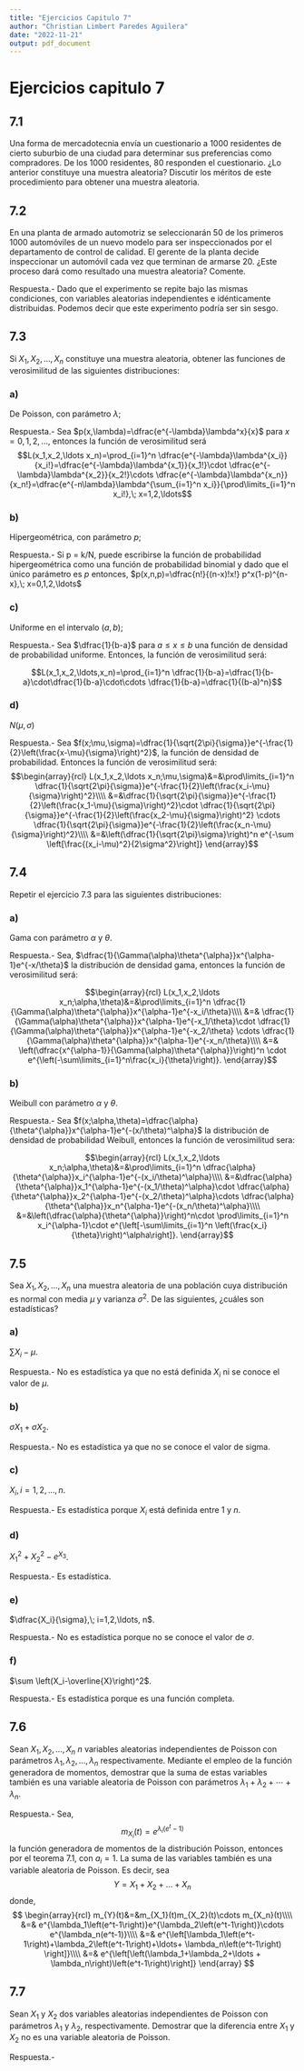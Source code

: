 ```yaml
---
title: "Ejercicios Capitulo 7"
author: "Christian Limbert Paredes Aguilera"
date: "2022-11-21"
output: pdf_document
---
```


# Ejercicios capitulo 7

## 7.1 
Una forma de mercadotecnia envía un cuestionario a $1000$ residentes de cierto suburbio de una ciudad para determinar sus preferencias como compradores. De los $1000$ residentes, $80$ responden el cuestionario. ¿Lo anterior constituye una muestra aleatoria? Discutir los méritos de este procedimiento para obtener una muestra aleatoria.

## 7.2
En una planta de armado automotriz se seleccionarán $50$ de los primeros $1000$ automóviles de un nuevo modelo para ser inspeccionados por el departamento de control de calidad. El gerente de la planta decide inspeccionar un automóvil cada vez que terminan de armarse $20$. ¿Este proceso dará como resultado una muestra aleatoria? Comente.

Respuesta.- Dado que el experimento se repite bajo las mismas condiciones, con variables aleatorias independientes e idénticamente distribuidas. Podemos decir que este experimento podría ser sin sesgo.

## 7.3
Si $X_1,X_2,\ldots,X_n$ constituye una muestra aleatoria, obtener las funciones de verosimilitud de las siguientes distribuciones:

### a)
De Poisson, con parámetro $\lambda$;

Respuesta.- Sea $p(x,\lambda)=\dfrac{e^{-\lambda}\lambda^x}{x}$ para $x=0,1,2,\ldots$, entonces la función de verosimilitud será
$$L(x_1,x_2,\ldots x_n)=\prod_{i=1}^n \dfrac{e^{-\lambda}\lambda^{x_i}}{x_i!}=\dfrac{e^{-\lambda}\lambda^{x_1}}{x_1!}\cdot \dfrac{e^{-\lambda}\lambda^{x_2}}{x_2!}\cdots \dfrac{e^{-\lambda}\lambda^{x_n}}{x_n!}=\dfrac{e^{-n\lambda}\lambda^{\sum_{i=1}^n x_i}}{\prod\limits_{i=1}^n x_i!},\; x=1,2,\ldots$$

### b)
Hipergeométrica, con parámetro $p$;

Respuesta.- Si  p = k/N, puede escribirse la función de probabilidad hipergeométrica como una función de probabilidad binomial y dado que el único parámetro es $p$ entonces,  $p(x,n,p)=\dfrac{n!}{(n-x)!x!} p^x(1-p)^{n-x},\; x=0,1,2,\ldots$


### c)
Uniforme en el intervalo $(a,b)$;

Respuesta.- Sea $\dfrac{1}{b-a}$ para $a\leq x \leq b$ una función de densidad de probabilidad uniforme. Entonces, la función de verosimilitud será:

$$L(x_1,x_2,\ldots,x_n)=\prod_{i=1}^n \dfrac{1}{b-a}=\dfrac{1}{b-a}\cdot\dfrac{1}{b-a}\cdot\cdots \dfrac{1}{b-a}=\dfrac{1}{(b-a)^n}$$

### d)
$N(\mu,\sigma)$

Respuesta.- Sea $f(x;\mu,\sigma)=\dfrac{1}{\sqrt{2\pi}{\sigma}}e^{-\frac{1}{2}\left(\frac{x-\mu}{\sigma}\right)^2}$, la función de densidad de probabilidad. Entonces la función de verosimilitud será:
$$\begin{array}{rcl}
  L(x_1,x_2,\ldots x_n;\mu,\sigma)&=&\prod\limits_{i=1}^n \dfrac{1}{\sqrt{2\pi}{\sigma}}e^{-\frac{1}{2}\left(\frac{x_i-\mu}{\sigma}\right)^2}\\\\
  &=&\dfrac{1}{\sqrt{2\pi}{\sigma}}e^{-\frac{1}{2}\left(\frac{x_1-\mu}{\sigma}\right)^2}\cdot \dfrac{1}{\sqrt{2\pi}{\sigma}}e^{-\frac{1}{2}\left(\frac{x_2-\mu}{\sigma}\right)^2} \cdots \dfrac{1}{\sqrt{2\pi}{\sigma}}e^{-\frac{1}{2}\left(\frac{x_n-\mu}{\sigma}\right)^2}\\\\
  &=&\left(\dfrac{1}{\sqrt{2\pi}\sigma}\right)^n e^{-\sum \left[\frac{(x_i-\mu)^2}{2\sigma^2}\right]}
\end{array}$$


## 7.4
Repetir el ejercicio 7.3 para las siguientes distribuciones:

### a)
Gama con parámetro $\alpha$ y $\theta$.

Respuesta.- Sea, $\dfrac{1}{\Gamma(\alpha)\theta^{\alpha}}x^{\alpha-1}e^{-x/\theta}$ la distribución de densidad gama, entonces la función de verosimilitud será:

$$\begin{array}{rcl}
  L(x_1,x_2,\ldots x_n;\alpha,\theta)&=&\prod\limits_{i=1}^n \dfrac{1}{\Gamma(\alpha)\theta^{\alpha}}x^{\alpha-1}e^{-x_i/\theta}\\\\
  &=& \dfrac{1}{\Gamma(\alpha)\theta^{\alpha}}x^{\alpha-1}e^{-x_1/\theta}\cdot  \dfrac{1}{\Gamma(\alpha)\theta^{\alpha}}x^{\alpha-1}e^{-x_2/\theta} \cdots \dfrac{1}{\Gamma(\alpha)\theta^{\alpha}}x^{\alpha-1}e^{-x_n/\theta}\\\\
  &=& \left(\dfrac{x^{\alpha-1}}{\Gamma(\alpha)\theta^{\alpha}}\right)^n \cdot e^{\left(-\sum\limits_{i=1}^n\frac{x_i}{\theta}\right)}.
\end{array}$$



### b)
Weibull con parámetro $\alpha$ y $\theta$.

Respuesta.- Sea $f(x;\alpha,\theta)=\dfrac{\alpha}{\theta^{\alpha}}x^{\alpha-1}e^{-(x/\theta)^\alpha}$ la distribución de densidad de probabilidad Weibull, entonces la función de verosimilitud sera:

$$\begin{array}{rcl}
  L(x_1,x_2,\ldots x_n;\alpha,\theta)&=&\prod\limits_{i=1}^n \dfrac{\alpha}{\theta^{\alpha}}x_i^{\alpha-1}e^{-(x_i/\theta)^\alpha}\\\\
  &=&\dfrac{\alpha}{\theta^{\alpha}}x_1^{\alpha-1}e^{-(x_1/\theta)^\alpha}\cdot \dfrac{\alpha}{\theta^{\alpha}}x_2^{\alpha-1}e^{-(x_2/\theta)^\alpha}\cdots \dfrac{\alpha}{\theta^{\alpha}}x_n^{\alpha-1}e^{-(x_n/\theta)^\alpha}\\\\
  &=&\left(\dfrac{\alpha}{\theta^{\alpha}}\right)^n\cdot \prod\limits_{i=1}^n x_i^{\alpha-1}\cdot e^{\left[-\sum\limits_{i=1}^n \left(\frac{x_i}{\theta}\right)^\alpha\right]}.
\end{array}$$

## 7.5
Sea $X_1,X_2,\ldots,X_n$ una muestra aleatoria de una población cuya distribución es normal con media $\mu$ y varianza $\sigma^2$. De las siguientes, ¿cuáles son estadísticas?

### a)
$\sum X_i-\mu$.

Respuesta.- No es estadística ya que no está definida $X_i$ ni se conoce el valor de $\mu$.

### b)
$\sigma X_1 + \sigma X_2$.

Respuesta.- No es estadística ya que no se conoce el valor de sigma.

### c)
$X_i,i=1,2,\ldots,n$.

Respuesta.- Es estadística porque $X_i$ está definida entre $1$ y $n$.

### d)
$X_1^2+X_2^2 - e^{X_3}$.

Respuesta.- Es estadística.

### e)
$\dfrac{X_i}{\sigma},\; i=1,2,\ldots, n$.

Respuesta.- No es estadística porque no se conoce el valor de $\sigma$.

### f)
$\sum \left(X_i-\overline{X}\right)^2$.

Respuesta.- Es estadística porque es una función completa.


## 7.6
Sean $X_1,X_2,\ldots,X_n$ $n$ variables aleatorias independientes de Poisson con parámetros $\lambda_1,\lambda_2,\ldots,\lambda_n$ respectivamente. Mediante el empleo de la función generadora de momentos, demostrar que la suma de estas variables también es una variable aleatoria de Poisson con parámetros $\lambda_1+\lambda_2+\cdots + \lambda_n$.

Respuesta.- Sea,
$$m_{X_i}(t)=e^{\lambda_i(e^t-1)}$$
la función generadora de momentos de la distribución Poisson, entonces por el teorema 7.1, con $a_i=1$. La suma de las variables también es una variable aleatoria de Poisson. Es decir, sea 
$$Y=X_1+X_2+\ldots + X_n$$
donde,
$$
\begin{array}{rcl}
  m_{Y}(t)&=&m_{X_1}(t)m_{X_2}(t)\cdots m_{X_n}(t)\\\\
  &=& e^{\lambda_1\left(e^t-1\right)}e^{\lambda_2\left(e^t-1\right)}\cdots e^{\lambda_n(e^t-1)}\\\\
  &=& e^{\left[\lambda_1\left(e^t-1\right)+\lambda_2\left(e^t-1\right)+\ldots+ \lambda_n\left(e^t-1\right) \right]}\\\\
  &=& e^{\left[\left(\lambda_1+\lambda_2+\ldots + \lambda_n\right)\left(e^t-1\right)\right]} 
\end{array}
$$

## 7.7
Sean $X_1$ y $X_2$ dos variables aleatorias independientes de Poisson con parámetros $\lambda_1$ y $\lambda_2$, respectivamente. Demostrar que la diferencia entre $X_1$ y $X_2$ no es una variable aleatoria de Poisson.

Respuesta.-
